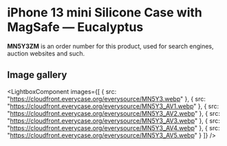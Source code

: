 
# iPhone 13 mini Silicone Case with MagSafe — Eucalyptus

<Callout type='info' emoji='👉🏻'>**MN5Y3ZM** is an order number for this product, used for search engines, auction websites and such.</Callout>

## Image gallery

<LightboxComponent
    images={[
      {
        src: "https://cloudfront.everycase.org/everysource/MN5Y3.webp"
      },
      {
        src: "https://cloudfront.everycase.org/everysource/MN5Y3_AV1.webp"
      },
      {
        src: "https://cloudfront.everycase.org/everysource/MN5Y3_AV2.webp"
      },
      {
        src: "https://cloudfront.everycase.org/everysource/MN5Y3_AV3.webp"
      },
      {
        src: "https://cloudfront.everycase.org/everysource/MN5Y3_AV4.webp"
      },
      {
        src: "https://cloudfront.everycase.org/everysource/MN5Y3_AV5.webp"
      }
    ]}
  />
